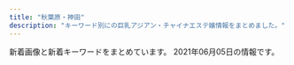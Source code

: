 ```yaml
---
title: "秋葉原・神田"
description: "キーワード別にの巨乳アジアン・チャイナエステ嬢情報をまとめました。"
---
```


新着画像と新着キーワードをまとめています。
2021年06月05日の情報です。

<DmmAffiliateIns />
<KeywordTable
  shops={
    [
    {
        "station": "JR\u795e\u7530\u99c5\u6771\u53e3",
        "name": "\u767e\u5408",
        "url": "http://yuri.es-relax.info/",
        "img_links": [
            "http://yuri.es-relax.info/gals/mimi1.jpg",
            "http://yuri.es-relax.info/images/sayuri1.jpg",
            "http://yuri.es-relax.info/images/yuyu1.jpg",
            "http://yuri.es-relax.info/gals/yuki1.jpg",
            "http://yuri.es-relax.info/images/nao1.jpg",
            "http://yuri.es-relax.info/images/nana1.jpg",
            "http://yuri.es-relax.info/images/hana1.jpg",
            "http://yuri.es-relax.info/images/bg_header.jpg",
            "http://yuri.es-relax.info/images/info3.png",
            "http://yuri.es-relax.info/images/info5.jpg",
            "http://yuri.es-relax.info/gals/riri1.jpg"
        ],
        "keywords": {
            "86": 14,
            "88": 2,
            "D": 12
        }
    },
    {
        "url": "http://xn--vckg5a9gugx77p8s4b.biz/",
        "name": "\u82b1\u6c34\u6728",
        "station": "JR\u79cb\u8449\u539f\u99c5\u662d\u548c\u901a\u308a\u53e3",
        "keywords": {
            "D": 2,
            "F": 2,
            "G": 1,
            "E": 5,
            "87": 1,
            "86": 7,
            "88": 2
        },
        "img_links": [
            "http://xn--vckg5a9gugx77p8s4b.biz/images/cg10.jpg",
            "http://xn--vckg5a9gugx77p8s4b.biz/images/top.jpg",
            "http://xn--vckg5a9gugx77p8s4b.biz/images/ret.jpg",
            "http://xn--vckg5a9gugx77p8s4b.biz/images/fla.jpg",
            "http://xn--vckg5a9gugx77p8s4b.biz/images/cg09.jpg",
            "http://xn--vckg5a9gugx77p8s4b.biz/images/line.png",
            "http://xn--vckg5a9gugx77p8s4b.biz/images/ltb.jpg",
            "http://xn--vckg5a9gugx77p8s4b.biz/images/cg021.jpg",
            "http://xn--vckg5a9gugx77p8s4b.biz/images/cg01.jpg",
            "http://xn--vckg5a9gugx77p8s4b.biz/images/cg041.jpg",
            "http://xn--vckg5a9gugx77p8s4b.biz/images/m20.jpg",
            "http://xn--vckg5a9gugx77p8s4b.biz/images/no.png",
            "http://xn--vckg5a9gugx77p8s4b.biz/images/cg101.jpg",
            "http://xn--vckg5a9gugx77p8s4b.biz/images/cg02.jpg",
            "http://xn--vckg5a9gugx77p8s4b.biz/images/cg05.jpg",
            "http://xn--vckg5a9gugx77p8s4b.biz/images/cg061.jpg",
            "http://xn--vckg5a9gugx77p8s4b.biz/images/m10.jpg",
            "http://xn--vckg5a9gugx77p8s4b.biz/images/cg091.jpg",
            "http://xn--vckg5a9gugx77p8s4b.biz/images/rot.jpg",
            "http://xn--vckg5a9gugx77p8s4b.biz/images/lab.jpg",
            "http://xn--vckg5a9gugx77p8s4b.biz/images/t1.jpg",
            "http://xn--vckg5a9gugx77p8s4b.biz/images/cg04.jpg",
            "http://xn--vckg5a9gugx77p8s4b.biz/images/m40.jpg",
            "http://xn--vckg5a9gugx77p8s4b.biz/images/act.jpg",
            "http://xn--vckg5a9gugx77p8s4b.biz/images/m50.jpg",
            "http://xn--vckg5a9gugx77p8s4b.biz/images/t2.jpg",
            "http://xn--vckg5a9gugx77p8s4b.biz/images/m60.jpg",
            "http://xn--vckg5a9gugx77p8s4b.biz/images/cg081.jpg",
            "http://xn--vckg5a9gugx77p8s4b.biz/images/cg07.jpg",
            "http://xn--vckg5a9gugx77p8s4b.biz/images/cg051.jpg",
            "http://xn--vckg5a9gugx77p8s4b.biz/images/t3.jpg",
            "http://xn--vckg5a9gugx77p8s4b.biz/images/cg06.jpg",
            "http://xn--vckg5a9gugx77p8s4b.biz/images/cg03.jpg",
            "http://xn--vckg5a9gugx77p8s4b.biz/images/ret1.jpg",
            "http://xn--vckg5a9gugx77p8s4b.biz/images/t5.jpg",
            "http://xn--vckg5a9gugx77p8s4b.biz/images/cg08.jpg",
            "http://xn--vckg5a9gugx77p8s4b.biz/images/t4.jpg",
            "http://xn--vckg5a9gugx77p8s4b.biz/images/m30.jpg"
        ]
    },
    {
        "name": "AKB",
        "station": "JR\u6d45\u8349\u6a4b\u99c5\u6771\u53e3",
        "url": "http://x-akb.info/",
        "keywords": {
            "85": 1,
            "86": 4,
            "87": 5,
            "C": 19,
            "F": 1,
            "84": 1,
            "D": 10
        },
        "img_links": [
            "http://x-akb.info/img/st46.jpg",
            "http://x-akb.info/img/bottom.png",
            "http://x-akb.info/img/st36.jpg",
            "http://x-akb.info/img/t1.jpg",
            "http://x-akb.info/img/p-34.jpg",
            "http://x-akb.info/img/st40.jpg",
            "http://x-akb.info/img/p-49.jpg",
            "http://x-akb.info/img/st0043.jpg",
            "http://x-akb.info/img/p-43.jpg",
            "http://x-akb.info/img/st34.jpg",
            "http://x-akb.info/img/t3.jpg",
            "http://x-akb.info/img/p-36.jpg",
            "http://x-akb.info/img/st35.jpg",
            "http://x-akb.info/img/p-40.jpg",
            "http://x-akb.info/img/t2.jpg",
            "http://x-akb.info/img/p-44.jpg",
            "http://x-akb.info/img/st44.jpg",
            "http://x-akb.info/img/mo.png",
            "http://x-akb.info/img/p-50.jpg",
            "http://x-akb.info/img/p-42.jpg",
            "http://x-akb.info/img/st45.jpg",
            "http://x-akb.info/img/p-46.jpg",
            "http://x-akb.info/img/nos.jpg",
            "http://x-akb.info/img/st42.jpg",
            "http://x-akb.info/img/st50.jpg",
            "http://x-akb.info/img/st035.jpg",
            "http://asakusabashi.analytics.qlook.net/counter.png",
            "http://x-akb.info/img/p-35.jpg",
            "http://x-akb.info/img/st043.jpg",
            "http://x-akb.info/img/p-45.jpg",
            "http://x-akb.info/img/st0035.jpg",
            "http://x-akb.info/img/st49.jpg"
        ]
    },
    {
        "station": "JR\u79cb\u8449\u539f\u99c5\u662d\u548c\u901a\u308a\u53e3",
        "img_links": [
            "http://belire.este.work/2/uploadimg/1610605781.jpg",
            "http://belire.este.work/nav-002.png",
            "http://belire.este.work/nav-005.png",
            "http://belire.este.work/2/uploadimg/1610605644.jpg",
            "http://belire.este.work/nav-003.png",
            "http://belire.este.work/no.png",
            "http://belire.este.work/2/uploadimg/1610605976.jpg",
            "http://belire.este.work/2/uploadimg/1617950122.jpg",
            "http://belire.este.work/2/uploadimg/1610605894.jpg",
            "http://belire.este.work/2/uploadimg/1610605371.jpg",
            "http://belire.este.work/2/uploadimg/1610605467.jpg",
            "http://belire.este.work/2/uploadimg/1610605615.jpg",
            "http://belire.este.work/2/uploadimg/1615207989.jpeg",
            "http://belire.este.work/2/uploadimg/1610605548.jpg",
            "http://belire.este.work/2/uploadimg/1610605327.jpg",
            "http://belire.este.work/2/uploadimg/1610605503.jpg",
            "http://belire.este.work/2/uploadimg/1615208613.jpg",
            "http://belire.este.work/nav-001.png",
            "http://belire.este.work/nav-006.png",
            "http://belire.este.work/tel.png",
            "http://belire.este.work/2/uploadimg/1610605742.jpg",
            "http://belire.este.work/nav-004.png",
            "http://belire.este.work/2/uploadimg/1610605582.jpg",
            "http://belire.este.work/s.jpg",
            "http://belire.este.work/2/uploadimg/1610605808.jpg"
        ],
        "keywords": {
            "98": 1,
            "G": 1,
            "83": 1,
            "D": 13,
            "86": 14,
            "\u30bb\u30af\u30b7\u30fc": 1,
            "C": 1
        },
        "name": "BELIRE \uff5e\u30d9\u30ea\u30fc\u30eb\uff5e",
        "url": "http://belire.este.work/"
    },
    {
        "name": "RAVE \u30ec\u30a4\u30f4",
        "keywords": {
            "D": 7,
            "E": 1,
            "86": 1,
            "F": 3,
            "90": 1,
            "88": 1,
            "89": 1,
            "87": 8,
            "G": 1
        },
        "station": "JR\u79cb\u8449\u539f\u99c5\u662d\u548c\u901a\u308a\u53e3",
        "url": "http://www.rave.masg.info/",
        "img_links": [
            "http://www.rave.masg.info/images/main_bottom.png",
            "http://www.rave.masg.info/images/service.png",
            "http://www.rave.masg.info/images/tel.png",
            "http://www.rave.masg.info/images/xian.png",
            "http://www.rave.masg.info/images/s3.jpg",
            "http://www.rave.masg.info/files/009.jpg",
            "http://www.rave.masg.info/images/new3.png",
            "http://www.rave.masg.info/files/006.jpg",
            "http://www.rave.masg.info/images/pick.png",
            "http://www.rave.masg.info/files/014-03.jpg",
            "http://www.rave.masg.info/files/008-02.jpg",
            "http://www.rave.masg.info/files/006-03.jpg",
            "http://www.rave.masg.info/files/009-02.jpg",
            "http://www.rave.masg.info/files/018-03.jpg",
            "http://www.rave.masg.info/files/005-03.jpg",
            "http://www.rave.masg.info/files/005-02.jpg",
            "http://www.rave.masg.info/files/002-02.jpg",
            "http://www.rave.masg.info/images/shop/shop01.jpg",
            "http://www.rave.masg.info/files/019-03.jpg",
            "http://www.rave.masg.info/files/016.jpg",
            "http://www.rave.masg.info/files/008.jpg",
            "http://www.rave.masg.info/files/017-02.jpg",
            "http://www.rave.masg.info/files/014-02.jpg",
            "http://www.rave.masg.info/files/009-03.jpg",
            "http://www.rave.masg.info/files/002-03.jpg",
            "http://www.rave.masg.info/files/015-03.jpg",
            "http://www.rave.masg.info/images/shop/shop04.jpg",
            "http://www.rave.masg.info/images/s5.jpg",
            "http://www.rave.masg.info/files/005.jpg",
            "http://www.rave.masg.info/images/main_top.png",
            "http://www.rave.masg.info/images/s1.jpg",
            "http://www.rave.masg.info/files/015-02.jpg",
            "http://www.rave.masg.info/files/017.jpg",
            "http://www.rave.masg.info/files/018.jpg",
            "http://www.rave.masg.info/files/018-02.jpg",
            "http://www.rave.masg.info/files/017-03.jpg",
            "http://www.rave.masg.info/files/008-03.jpg",
            "http://www.rave.masg.info/files/003-02.jpg",
            "http://www.rave.masg.info/images/zi_massage.png",
            "http://www.rave.masg.info/files/019.jpg",
            "http://www.rave.masg.info/images/s4.jpg",
            "http://www.rave.masg.info/files/002.jpg",
            "http://www.rave.masg.info/images/maga.jpg",
            "http://www.rave.masg.info/files/015.jpg",
            "http://www.rave.masg.info/images/shop/shop03.jpg",
            "http://www.rave.masg.info/files/019-02.jpg",
            "http://www.rave.masg.info/files/006-02.jpg",
            "http://www.rave.masg.info/files/003-03.jpg",
            "http://www.rave.masg.info/images/zi_staff.png",
            "http://www.rave.masg.info/images/infotiao1.jpg",
            "http://www.rave.masg.info/files/014.jpg",
            "http://www.rave.masg.info/files/003.jpg",
            "http://www.rave.masg.info/files/016-02.jpg",
            "http://www.rave.masg.info/images/new1.png",
            "http://www.rave.masg.info/files/016-03.jpg",
            "http://www.rave.masg.info/images/shop/shop02.jpg",
            "http://www.rave.masg.info/images/s2.jpg"
        ]
    },
    {
        "name": "\u5143\u6c17\u30e2\u30ea\u30e2\u30ea",
        "img_links": [
            "http://genki-morix2.asia/img/st52.jpg",
            "http://genki-morix2.asia/img/st60.jpg",
            "http://genki-morix2.asia/img/sta55.jpg",
            "http://genki-morix2.asia/img/sta60.jpg",
            "http://genki-morix2.asia/img/st16.jpg",
            "http://genki-morix2.asia/img/sta59.jpg",
            "http://genki-morix2.asia/img/botton.png",
            "http://genki-morix2.asia/img/no-photo-newface.jpg",
            "http://genki-morix2.asia/img/st30.jpg",
            "http://genki-morix2.asia/img/Q.png",
            "http://genki-morix2.asia/img/i.png",
            "http://genki-morix2.asia/img/a.png",
            "http://genki-morix2.asia/img/st59.jpg",
            "http://genki-morix2.asia/img/st47.jpg",
            "http://genki-morix2.asia/img/sta47.jpg",
            "http://genki-morix2.asia/img/st55.jpg"
        ],
        "station": "JR\u795e\u7530\u99c5\u6771\u53e3",
        "url": "http://genki-morix2.asia/",
        "keywords": {
            "85": 3,
            "88": 3,
            "C": 9,
            "87": 7,
            "84": 2
        }
    },
    {
        "station": "JR\u795e\u7530\u99c5\u6771\u53e3",
        "keywords": {
            "E": 2,
            "D": 3
        },
        "img_links": [
            "http://k-cocoro.co/images/girl_03.png",
            "http://k-cocoro.co/images/right_top.png",
            "http://k-cocoro.co/images/mail.png",
            "http://k-cocoro.co/images/yu.jpg",
            "http://k-cocoro.co/images/grande.jpg",
            "http://k-cocoro.co/images/002.jpg",
            "http://k-cocoro.co/images/noimage.jpg",
            "http://k-cocoro.co/images/tite-staff.png",
            "http://k-cocoro.co/images/news_top.jpg",
            "http://k-cocoro.co/images/shishu_03.jpg",
            "http://k-cocoro.co/images/remo.jpg",
            "http://k-cocoro.co/images/right_bottom.png",
            "http://k-cocoro.co/images/001.jpg",
            "http://k-cocoro.co/images/s2.jpg",
            "http://k-cocoro.co/images/shishu_01.jpg",
            "http://k-cocoro.co/images/girl_top.png",
            "http://k-cocoro.co/images/nei_03.png",
            "http://k-cocoro.co/images/rika.jpg",
            "http://k-cocoro.co/images/003.jpg",
            "http://k-cocoro.co/images/girlx_top.png",
            "http://k-cocoro.co/images/tite-magazine.png",
            "http://k-cocoro.co/images/mya.jpg",
            "http://k-cocoro.co/images/ss.jpg",
            "http://k-cocoro.co/images/nei_01.png",
            "http://k-cocoro.co/images/shishu_02.jpg",
            "http://k-cocoro.co/images/pagetop.png",
            "http://k-cocoro.co/images/yui.jpg",
            "http://k-cocoro.co/images/004.jpg",
            "http://k-cocoro.co/images/itigo2.jpg",
            "http://k-cocoro.co/images/girl_01.png",
            "http://k-cocoro.co/images/itigo1.jpg"
        ],
        "url": "http://k-cocoro.co/",
        "name": "COCORO"
    },
    {
        "keywords": {
            "F": 4,
            "E": 4,
            "C": 43,
            "D": 19
        },
        "img_links": [
            "http://nene-kanda.net/images/topimage/subimage.jpg",
            "http://nene-kanda.net/images/1.jpg",
            "http://nene-kanda.net/images/st/st_rumi.jpg",
            "http://nene-kanda.net/images/st/st_saki.jpg",
            "http://nene-kanda.net/images/st/st_hitomi.jpg",
            "http://nene-kanda.net/images/st/st_marumi.jpg",
            "http://nene-kanda.net/images/3.jpg",
            "http://nene-kanda.net/images/st/st_mie.jpg",
            "http://nene-kanda.net/images/st/st_miki.jpg",
            "http://nene-kanda.net/images/st/st_mao.jpg",
            "http://nene-kanda.net/images/st/st_ruru.jpg",
            "http://nene-kanda.net/images/topimage/topimage.jpg",
            "http://nene-kanda.net/images/st/st_mimi.jpg",
            "http://nene-kanda.net/images/2.jpg",
            "http://nene-kanda.net/images/share/pagetop.png",
            "http://nene-kanda.net/images/st/st_mirei.jpg",
            "http://nene-kanda.net/images/share/sptel.png",
            "http://nene-kanda.net/images/share/tel.png",
            "http://nene-kanda.net/images/4.jpg"
        ],
        "station": "JR\u795e\u7530\u99c5\u5317\u53e3",
        "url": "http://nene-kanda.net/index.html",
        "name": "NeNe\uff5e\u30cd\u30cd\uff5e"
    },
    {
        "keywords": {},
        "station": "JR\u79cb\u8449\u539f\u99c5\u662d\u548c\u901a\u308a\u53e3",
        "img_links": [
            "https://yumegokochi1.com/_src/55217509/1195bb54-42ae-4ce1-a948-abcf52be2a7c.jpg",
            "https://yumegokochi1.com/_src/49451725/img20200920211111185467.png",
            "https://yumegokochi1.com/_src/49451694/img20200920141422782540.png",
            "https://yumegokochi1.com/_src/55217505/2c753258-4b4a-4436-bb01-dddebc1a6933.jpg",
            "https://yumegokochi1.com/_src/49451710/gettyimages-1124713982.jpg",
            "https://yumegokochi1.com/_src/55217511/0c95e25e-714f-4694-8eef-4c2b56b7b26d.jpg",
            "https://yumegokochi1.com/_src/49451712/gettyimages-1124713982.jpg",
            "https://yumegokochi1.com/_src/49451698/img20200920211111185467.png",
            "https://yumegokochi1.com/_src/49451762/9dfc3519-db15-4421-9d5a-72bca41cf758.jpg",
            "https://yumegokochi1.com/_src/49451804/9dfc3519-db15-4421-9d5a-72bca41cf758.jpg",
            "https://yumegokochi1.com/_src/55217501/6990384c-3515-4833-8cda-d2f79c2cc75a.jpg",
            "https://yumegokochi1.com/_src/53271233/hinamatsuri.png",
            "https://yumegokochi1.com/_src/49451739/s__37322773.jpg",
            "https://yumegokochi1.com/_src/49451704/img20200921221149975618.png",
            "https://yumegokochi1.com/_src/55217507/214f3b06-7a93-4435-b67c-653f20247784.jpg",
            "https://yumegokochi1.com/_src/49451708/img20200921221149975618.png",
            "https://yumegokochi1.com/_src/49451706/img20200921221149975618.png",
            "https://yumegokochi1.com/_src/55217503/426fd58b-9de8-45c4-a8e1-43f1d9723af9.jpg",
            "https://yumegokochi1.com/_src/49800727/1.jpg",
            "https://yumegokochi1.com/_src/49451714/img20200920211111185467.png",
            "https://yumegokochi1.com/_src/49451690/tel.png",
            "https://yumegokochi1.com/_src/49801147/1.jpg",
            "https://yumegokochi1.com/_src/49451751/s__37707790.jpg"
        ],
        "url": "https://yumegokochi1.com/",
        "name": "\u30d1\u30f3\u30c0\u30de\u30c3\u30b5\u30fc\u30b8"
    },
    {
        "name": "\u7652\u51e6\uff5e\u3086\u3069\u3053\u308d",
        "keywords": {
            "G": 27,
            "F": 27,
            "C": 57,
            "D": 309,
            "E": 57
        },
        "img_links": [
            "http://yudokoro.xyz/images/st/st_ao.jpg",
            "http://yudokoro.xyz/images/st/st_maya.jpg",
            "http://yudokoro.xyz/images/header_main_visual1.jpg",
            "http://yudokoro.xyz/images/st/st_hana.jpg",
            "http://yudokoro.xyz/images/news_image.jpg",
            "http://yudokoro.xyz/images/concept.jpg",
            "http://yudokoro.xyz/images/header_main_visual3.jpg",
            "http://yudokoro.xyz/images/st/st_koko.jpg",
            "http://yudokoro.xyz/images/st/st_yuyu.jpg",
            "http://yudokoro.xyz/images/st/st_rena.jpg",
            "http://yudokoro.xyz/images/st/st_miro.jpg",
            "http://yudokoro.xyz/images/st/st_mimi.jpg",
            "http://yudokoro.xyz/images/st/st_yumi.jpg",
            "http://yudokoro.xyz/images/st/st_narumi.jpg",
            "http://yudokoro.xyz/images/st/st_hime.jpg",
            "http://yudokoro.xyz/images/header_img.png",
            "http://yudokoro.xyz/images/st/st_yui.jpg",
            "http://yudokoro.xyz/images/st/st_yaya.jpg",
            "http://yudokoro.xyz/images/campaign.jpg",
            "http://yudokoro.xyz/images/header_main_visual2.jpg",
            "http://yudokoro.xyz/images/st/st_miho.jpg",
            "http://yudokoro.xyz/images/st/st_ai.jpg",
            "http://yudokoro.xyz/images/st/st_rara.jpg",
            "http://yudokoro.xyz/images/st/st_momoka.jpg"
        ],
        "station": "JR\u795e\u7530\u99c5\u5317\u53e3",
        "url": "http://yudokoro.xyz/"
    },
    {
        "url": "https://aroma-god.tokyo/",
        "keywords": {
            "F": 8,
            "C": 8,
            "82": 4,
            "\u7206\u4e73": 1,
            "90": 4,
            "83": 8,
            "86": 4,
            "D": 8,
            "\u4e73": 1,
            "88": 4
        },
        "station": "JR\u795e\u7530\u99c5\u5317\u53e3",
        "img_links": [
            "https://aroma-god.tokyo/img/st/st_yuki.jpg",
            "https://aroma-god.tokyo/img/system/sys_step1.jpg",
            "https://aroma-god.tokyo/img/top/nav_05.jpg",
            "https://aroma-god.tokyo/img/top/pic-12.jpg",
            "https://aroma-god.tokyo/img/top/nav_03.jpg",
            "https://aroma-god.tokyo/img/top/nav_09.jpg",
            "https://aroma-god.tokyo/img/system/sys_step2.jpg",
            "https://aroma-god.tokyo/img/system/campaign_new.jpg",
            "https://aroma-god.tokyo/img/system/sys_step4.jpg",
            "https://aroma-god.tokyo/img/top/nav_06.jpg",
            "https://aroma-god.tokyo/img/st/st_kaori.jpg",
            "https://aroma-god.tokyo/img/st/st_yui.jpg",
            "https://aroma-god.tokyo/img/top/pic-1.png",
            "https://aroma-god.tokyo/img/system/campaign_birthday.jpg",
            "https://aroma-god.tokyo/img/top/mobile.jpg",
            "https://aroma-god.tokyo/img/system/sys_step3.jpg",
            "https://aroma-god.tokyo/img/top/pic-11.jpg",
            "https://aroma-god.tokyo/img/system/campaign_open.jpg",
            "https://aroma-god.tokyo/img/st/st_rika.jpg",
            "https://aroma-god.tokyo/img/st/st_ai.jpg",
            "https://aroma-god.tokyo/img/st/st_rino.jpg",
            "https://aroma-god.tokyo/img/top/nav_07.jpg",
            "https://aroma-god.tokyo/img/top/nav_04.jpg",
            "https://aroma-god.tokyo/img/top/nav_10.jpg"
        ],
        "name": "Aroma God -\u30a2\u30ed\u30de\u30b4\u30c3\u30c9-"
    },
    {
        "keywords": {
            "E": 10,
            "F": 2,
            "86": 10,
            "87": 4,
            "88": 8,
            "C": 30,
            "85": 2,
            "D": 12
        },
        "url": "http://chou-massage.work/",
        "img_links": [
            "http://chou-massage.work/sp/img/fla-1.jpg",
            "http://chou-massage.work/img/fla-2.jpg",
            "http://chou-massage.work/sp/img/st2.jpg",
            "http://chou-massage.work/img/sta14.jpg",
            "http://chou-massage.work/img/koko_468x60.png",
            "http://chou-massage.work/sp/img/acc.jpg",
            "http://chou-massage.work/img/st14.jpg",
            "http://chou-massage.work/img/fla-1.jpg",
            "http://chou-massage.work/sp/img/sta2.jpg",
            "http://chou-massage.work/img/sta12.jpg",
            "http://chou-massage.work/img/sta15.jpg",
            "http://chou-massage.work/sp/img/sta3.jpg",
            "http://chou-massage.work/sp/img/sta4.jpg",
            "http://chou-massage.work/img/st17.jpg",
            "http://chou-massage.work/img/st4.jpg",
            "http://chou-massage.work/sp/img/st1.jpg",
            "http://chou-massage.work/img/st3.jpg",
            "http://chou-massage.work/img/botton.jpg",
            "http://chou-massage.work/sp/img/st14.jpg",
            "http://chou-massage.work/sp/img/sta12.jpg",
            "http://chou-massage.work/sp/img/mo.png",
            "http://chou-massage.work/img/st15.jpg",
            "http://chou-massage.work/img/st12.jpg",
            "http://chou-massage.work/sp/img/st3.jpg",
            "http://chou-massage.work/img/st2.jpg",
            "http://chou-massage.work/sp/img/koko_468x60.png",
            "http://chou-massage.work/sp/img/st15.jpg",
            "http://chou-massage.work/img/acc.jpg",
            "http://chou-massage.work/sp/img/nos.jpg",
            "http://chou-massage.work/sp/img/st17.jpg",
            "http://chou-massage.work/img/sta2.jpg",
            "http://chou-massage.work/sp/img/fla-3.jpg",
            "http://chou-massage.work/sp/img/sta14.jpg",
            "http://chou-massage.work/sp/img/sta17.jpg",
            "http://chou-massage.work/img/sta3.jpg",
            "http://chou-massage.work/img/st1.jpg",
            "http://chou-massage.work/img/sta17.jpg",
            "http://chou-massage.work/img/nos.jpg",
            "http://chou-massage.work/sp/img/st12.jpg",
            "http://chou-massage.work/img/sta4.jpg",
            "http://chou-massage.work/sp/img/sta15.jpg",
            "http://chou-massage.work/sp/img/fla-2.jpg",
            "http://chou-massage.work/img/fla-3.jpg",
            "http://chou-massage.work/img/mo.png",
            "http://chou-massage.work/sp/img/botton.jpg",
            "http://chou-massage.work/img/sta1.jpg",
            "http://chou-massage.work/sp/img/st4.jpg",
            "http://chou-massage.work/sp/img/sta1.jpg"
        ],
        "station": "JR\u795e\u7530\u99c5\u897f\u53e3",
        "name": "\u8776"
    },
    {
        "station": "JR\u79cb\u8449\u539f\u99c5\u662d\u548c\u901a\u308a\u53e3",
        "name": "\u96a0\u308c\u5bb6",
        "url": "http://jasmine-massage.info/",
        "img_links": [
            "http://jasmine-massage.info/img/st214.jpg",
            "http://jasmine-massage.info/i/img/r1.jpg",
            "http://jasmine-massage.info/i/img/r3.jpg",
            "http://jasmine-massage.info/img/st211.jpg",
            "http://jasmine-massage.info/i/img/r4.jpg",
            "http://jasmine-massage.info/img/botton.jpg",
            "http://jasmine-massage.info/i/img/r2.jpg",
            "http://jasmine-massage.info/i/img/sta211.jpg",
            "http://jasmine-massage.info/img/st213.jpg",
            "http://jasmine-massage.info/i/img/st211.jpg",
            "http://jasmine-massage.info/img/sta213.jpg",
            "http://jasmine-massage.info/i/img/sta213.jpg",
            "http://jasmine-massage.info/img/s213.jpg",
            "http://jasmine-massage.info/img/sj.jpg",
            "http://jasmine-massage.info/img/s211.jpg",
            "http://jasmine-massage.info/img/nos.jpg",
            "http://jasmine-massage.info/i/img/sta214.jpg",
            "http://jasmine-massage.info/img/head.jpg",
            "http://jasmine-massage.info/img/sta216.jpg",
            "http://jasmine-massage.info/img/s214.jpg",
            "http://jasmine-massage.info/img/sta214.jpg",
            "http://jasmine-massage.info/i/img/sta216.jpg",
            "http://jasmine-massage.info/img/sta211.jpg",
            "http://jasmine-massage.info/img/mo.png",
            "http://jasmine-massage.info/img/st216.jpg",
            "http://jasmine-massage.info/img/s216.jpg"
        ],
        "keywords": {
            "D": 4,
            "87": 1,
            "C": 15,
            "85": 4,
            "86": 3
        }
    },
    {
        "keywords": {
            "84": 1
        },
        "name": "Oualia\u30fb\u30af\u30aa\u30ea\u30a2",
        "img_links": [
            "http://www.asakusabashi-est.xyz/images/shop/zi4.png",
            "http://www.asakusabashi-est.xyz/images/nav/lanmu-t-job.jpg",
            "http://www.asakusabashi-est.xyz/images/index-aridel_07.jpg",
            "http://www.asakusabashi-est.xyz/images/index-aridel_18.jpg",
            "http://www.asakusabashi-est.xyz/images/index-aridel_02.jpg",
            "http://www.asakusabashi-est.xyz/images/staff/2/moro/moro.jpg",
            "http://www.asakusabashi-est.xyz/images/idnex-down/index-down-if_12.jpg",
            "http://www.asakusabashi-est.xyz/images/staff/4/3.jpg",
            "http://www.asakusabashi-est.xyz/images/staff/akira.jpg",
            "http://www.asakusabashi-est.xyz/images/idnex-down/index-down-if_07.jpg",
            "http://www.asakusabashi-est.xyz/images/top/t3.png",
            "http://www.asakusabashi-est.xyz/images/nav/lanmu-t-st.jpg",
            "http://www.asakusabashi-est.xyz/images/shop/zi.png",
            "http://www.asakusabashi-est.xyz/images/sys/lanmu-zi-s7.png",
            "http://www.asakusabashi-est.xyz/images/top/t2.jpg",
            "http://www.asakusabashi-est.xyz/images/idnex-down/index-down-if_05.jpg",
            "http://www.asakusabashi-est.xyz/images/staff/4/2.jpg",
            "http://www.asakusabashi-est.xyz/images/staff/6.jpg",
            "http://www.asakusabashi-est.xyz/images/shop/zi3.png",
            "http://www.asakusabashi-est.xyz/images/index-aridel_20.jpg",
            "http://www.asakusabashi-est.xyz/images/index-aridel_10.jpg",
            "http://www.asakusabashi-est.xyz/images/staff/4/4.jpg",
            "http://www.asakusabashi-est.xyz/images/idnex-down/index-down-if_03.jpg",
            "http://www.asakusabashi-est.xyz/images/shop/zi2.png",
            "http://www.asakusabashi-est.xyz/images/top/t3.jpg",
            "http://www.asakusabashi-est.xyz/images/nav/lanmu-t-sys.jpg",
            "http://www.asakusabashi-est.xyz/images/index-aridel_24.jpg"
        ],
        "url": "http://www.asakusabashi-est.xyz/",
        "station": "JR\u6d45\u8349\u6a4b\u99c5\u6771\u53e3"
    },
    {
        "name": "\u5922",
        "keywords": {
            "84": 3,
            "87": 6,
            "E": 7,
            "D": 7,
            "C": 20,
            "88": 3,
            "86": 3,
            "85": 2
        },
        "url": "http://yume-massage.info/",
        "img_links": [
            "http://yume-massage.info/img/mo.png",
            "http://yume-massage.info/img/s1.jpg",
            "http://yume-massage.info/img/s4.jpg",
            "http://yume-massage.info/sp/img/s9.jpg",
            "http://yume-massage.info/sp/img/info.jpg",
            "http://yume-massage.info/img/s10.jpg",
            "http://yume-massage.info/sp/img/s6.jpg",
            "http://yume-massage.info/sp/img/s7.jpg",
            "http://yume-massage.info/img/sta4.jpg",
            "http://yume-massage.info/sp/img/tel.jpg",
            "http://yume-massage.info/img/sta7.jpg",
            "http://yume-massage.info/img/kan.jpg",
            "http://yume-massage.info/sp/img/p-9.jpg",
            "http://yume-massage.info/img/s7.jpg",
            "http://yume-massage.info/img/sta8.jpg",
            "http://yume-massage.info/img/xmas.png",
            "http://yume-massage.info/img/st9.jpg",
            "http://yume-massage.info/img/botton.jpg",
            "http://yume-massage.info/img/st2.jpg",
            "http://yume-massage.info/img/nos.jpg",
            "http://yume-massage.info/sp/img/kan.jpg",
            "http://yume-massage.info/img/s8.jpg",
            "http://yume-massage.info/sp/img/botton.jpg",
            "http://yume-massage.info/sp/img/s1.jpg",
            "http://yume-massage.info/img/st1.jpg",
            "http://yume-massage.info/img/st7.jpg",
            "http://yume-massage.info/img/st06.jpg",
            "http://yume-massage.info/img/s9.jpg",
            "http://yume-massage.info/img/sta1.jpg",
            "http://yume-massage.info/img/st4.jpg",
            "http://yume-massage.info/sp/img/t-o.jpg",
            "http://yume-massage.info/sp/img/t-r.jpg",
            "http://yume-massage.info/sp/img/p-10.jpg",
            "http://yume-massage.info/img/st3.jpg",
            "http://yume-massage.info/img/sta9.jpg",
            "http://yume-massage.info/img/r9.jpg",
            "http://yume-massage.info/sp/img/pic.jpg",
            "http://yume-massage.info/sp/img/time.jpg",
            "http://yume-massage.info/sp/img/pc.jpg",
            "http://yume-massage.info/sp/img/cam.jpg",
            "http://yume-massage.info/img/st5.jpg",
            "http://yume-massage.info/img/st8.jpg",
            "http://yume-massage.info/img/st6.jpg",
            "http://yume-massage.info/sp/img/add.jpg",
            "http://yume-massage.info/sp/img/add2.jpg",
            "http://yume-massage.info/sp/img/p-6.jpg",
            "http://yume-massage.info/img/st10.jpg",
            "http://yume-massage.info/sp/img/s10.jpg",
            "http://yume-massage.info/sp/img/s4.jpg",
            "http://yume-massage.info/sp/img/t-t.jpg",
            "http://yume-massage.info/sp/img/s8.jpg",
            "http://yume-massage.info/sp/img/t-a.jpg",
            "http://yume-massage.info/img/s6.jpg",
            "http://yume-massage.info/img/head.jpg",
            "http://yume-massage.info/img/head2.jpg",
            "http://yume-massage.info/sp/img/t-s.jpg",
            "http://yume-massage.info/sp/img/tit.jpg",
            "http://yume-massage.info/sp/img/sys.jpg",
            "http://yume-massage.info/img/sta6.jpg",
            "http://yume-massage.info/img/sta10.jpg"
        ],
        "station": "\u6d45\u8349\u6a4b\u99c5"
    },
    {
        "url": "http://kenkoubo.link",
        "name": "\u5065\u5eb7\u574a",
        "keywords": {
            "D": 6,
            "88": 4,
            "89": 4,
            "85": 2,
            "90": 2,
            "86": 2,
            "C": 8
        },
        "img_links": [
            "http://kenkoubo.link/wp-content/themes/template-salon2/images/camp-bnr4.png",
            "http://kenkoubo.link/wp-content/uploads/2020/11/yuko_image_syusei-1-250x375.jpg",
            "http://kenkoubo.link/wp-content/themes/template-salon2/images/info.png",
            "http://kenkoubo.link/wp-content/themes/template-salon2/images/news-ttl.png",
            "http://kenkoubo.link/wp-content/themes/template-salon2/images/camp-bnr3.png",
            "http://kenkoubo.link/wp-content/uploads/2017/03/03-1.jpg",
            "http://kenkoubo.link/wp-content/themes/template-salon2/images/pickup-frame.png",
            "http://kenkoubo.link/wp-content/uploads/2017/03/03-1-250x375.jpg",
            "http://kenkoubo.link/wp-content/themes/template-salon2/images/camp-bnr2.png",
            "http://kenkoubo.link/wp-content/uploads/2019/05/ai_image_1_syusei-900x1600.jpeg",
            "http://kenkoubo.link/wp-content/uploads/2017/03/08-250x375.jpg",
            "http://kenkoubo.link/wp-content/uploads/2017/03/08-2.jpg",
            "https://www.mens-anavi.com/img/mens-esthe1.png",
            "http://kenkoubo.link/wp-content/themes/template-salon2/images/camp-bnr.png",
            "http://kenkoubo.link/wp-content/uploads/2021/03/ayaka_4.jpeg",
            "http://kenkoubo.link/wp-content/uploads/2020/11/yuko_image_syusei-1.jpg",
            "http://kenkoubo.link/wp-content/uploads/2021/03/ayaka_01-250x375.jpeg",
            "http://kenkoubo.link/wp-content/uploads/2017/03/05-1-250x375.jpg",
            "http://kenkoubo.link/wp-content/uploads/2017/03/05-1.jpg",
            "http://kenkoubo.link/wp-content/themes/template-salon2/images/03.jpg",
            "http://kenkoubo.link/wp-content/uploads/2017/03/05a.jpg",
            "http://kenkoubo.link/wp-content/themes/template-salon2/images/slider1.jpg",
            "http://kenkoubo.link/wp-content/uploads/2017/03/07-1.jpg",
            "http://kenkoubo.link/wp-content/themes/template-salon2/images/08.jpg",
            "http://kenkoubo.link/wp-content/uploads/2017/03/05.jpg",
            "http://kenkoubo.link/wp-content/uploads/2017/03/09.jpg",
            "http://kenkoubo.link/wp-content/uploads/2017/03/08a.jpg",
            "http://kenkoubo.link/wp-content/uploads/2019/05/rin_image_1_syusei-250x375.jpeg",
            "http://kenkoubo.link/wp-content/themes/template-salon2/images/telm.png",
            "http://es-tsudanuma.com/wp-content/uploads/2016/10/massage-de_88_31.jpg",
            "http://kenkoubo.link/wp-content/themes/template-salon2/images/05.jpg",
            "http://kenkoubo.link/wp-content/uploads/2021/03/ayaka_4-300x400.jpeg",
            "http://kenkoubo.link/wp-content/uploads/2017/03/08.jpg",
            "http://kenkoubo.link/wp-content/uploads/2021/03/ayaka_01-900x1201.jpeg",
            "http://kenkoubo.link/wp-content/themes/template-salon2/images/info2.png",
            "http://kenkoubo.link/wp-content/uploads/2019/05/ai_image_1_syusei-250x375.jpeg",
            "http://kenkoubo.link/wp-content/uploads/2019/05/rin_image_1_syusei-900x1600.jpeg",
            "http://kenkoubo.link/wp-content/themes/template-salon2/images/pickup-ttl.png"
        ],
        "station": "JR\u795e\u7530\u99c5\u5317\u53e3"
    },
    {
        "name": "\u8336\u8336",
        "img_links": [
            "http://esute-kanda.tokyo/images/st/st_mao.jpg",
            "http://esute-kanda.tokyo/images/st/st_ryo.jpg",
            "http://esute-kanda.tokyo/images/st/st_yuuka.jpg",
            "http://esute-kanda.tokyo/images/st/st_ayaka.jpg",
            "http://esute-kanda.tokyo/images/st/st_yuyu.jpg",
            "http://esute-kanda.tokyo/images/st/st_neko.jpg",
            "http://esute-kanda.tokyo/images/st/st_nanami.jpg",
            "http://esute-kanda.tokyo/images/st/st_rui2.jpg",
            "http://esute-kanda.tokyo/images/st/st_riri.jpg",
            "http://esute-kanda.tokyo/images/st/st_.jpg",
            "http://esute-kanda.tokyo/images/st/st_nono.jpg",
            "http://esute-kanda.tokyo/images/st/st_jennie.jpg",
            "http://esute-kanda.tokyo/images/st/st_riko.jpg",
            "http://esute-kanda.tokyo/images/st/st_ran.jpg",
            "http://esute-kanda.tokyo/images/st/st_kanon.jpg",
            "http://esute-kanda.tokyo/images/access/ac_photo.jpg",
            "http://esute-kanda.tokyo/images/top2.png",
            "http://esute-kanda.tokyo/images/st/st_kokona.jpg",
            "http://esute-kanda.tokyo/images/st/st_suzu.jpg",
            "http://esute-kanda.tokyo/images/st/st_mitsu.jpg",
            "http://esute-kanda.tokyo/images/st/st_yuki.jpg",
            "http://esute-kanda.tokyo/images/st/st_mariko.jpg",
            "http://esute-kanda.tokyo/images/st/st_sara.jpg",
            "http://esute-kanda.tokyo/images/st/st_jennie2.jpg",
            "http://esute-kanda.tokyo/images/st/st_moka.jpg",
            "http://esute-kanda.tokyo/images/top.png"
        ],
        "url": "http://esute-kanda.tokyo/",
        "station": "\u795e\u7530\u99c5\u897f\u53e3",
        "keywords": {
            "C": 24,
            "F": 15,
            "\u5de8\u4e73": 2,
            "D": 12,
            "E": 4,
            "\u4e73": 6,
            "\u80f8": 1,
            "\u7206\u4e73": 4,
            "G": 5
        }
    },
    {
        "name": "\u30e9\u30d6\u30ac\u30fc\u30c7\u30f3",
        "url": "https://love-garden.jp/",
        "keywords": {
            "\u30bb\u30af\u30b7\u30fc": 8,
            "92": 10,
            "89": 10,
            "85": 10,
            "86": 20,
            "C": 20,
            "E": 20,
            "D": 30,
            "87": 20
        },
        "img_links": [
            "https://love-garden.jp/wp-content/uploads/2016/08/11.jpg",
            "https://love-garden.jp/wp-content/uploads/2020/10/shot-550x400.png",
            "https://love-garden.jp/images/staff/satomi22.png",
            "https://love-garden.jp/images/staff/mio22_edit.jpg",
            "https://love-garden.jp/wp-content/uploads/2020/10/shot-830x576.png",
            "https://love-garden.jp/wp-content/uploads/2020/10/ElGEs4UUcAATW6J.jpg",
            "https://love-garden.jp/wp-content/uploads/2015/05/lovegardendefault.jpg",
            "https://love-garden.jp/images/staff/tomo.jpg",
            "https://love-garden.jp/img/room/entrance02.png",
            "https://love-garden.jp/wp-content/uploads/2018/03/tomo24.jpg",
            "https://love-garden.jp/images/staff/sayaka23.jpg",
            "https://love-garden.jp/images/staff/sera23.png",
            "https://love-garden.jp/wp-content/uploads/2021/05/yumi22.jpg",
            "https://love-garden.jp/img/about/akasuri.png",
            "https://love-garden.jp/wp-content/uploads/2020/10/shot.png",
            "https://love-garden.jp/wp-content/uploads/2020/10/ElGEs4UUcAATW6J-830x1107.jpg",
            "https://love-garden.jp/wp-content/uploads/2017/03/06.png",
            "https://love-garden.jp/wp-content/uploads/2016/10/08.png",
            "https://love-garden.jp/wp-content/uploads/2020/11/2_pc.png",
            "https://love-garden.jp/images/staff/yumi22.jpg",
            "https://love-garden.jp/img/about/oil1.png",
            "https://love-garden.jp/wp-content/uploads/2021/05/mio22_edit.jpg",
            "https://love-garden.jp/wp-content/uploads/2020/10/entrance02.png",
            "https://love-garden.jp/wp-content/uploads/2020/11/5_pc.png",
            "https://love-garden.jp/wp-content/uploads/2016/12/07-550x400.png",
            "https://love-garden.jp/wp-content/uploads/2020/10/sayaka23.jpg",
            "https://love-garden.jp/wp-content/uploads/2016/12/07.png",
            "https://love-garden.jp/wp-content/uploads/2020/10/ElGEs4UUcAATW6J-550x400.jpg",
            "https://love-garden.jp/wp-content/uploads/2020/10/sera23.jpg",
            "https://love-garden.jp/wp-content/uploads/2020/10/satomi22.png",
            "https://love-garden.jp/wp-content/uploads/2020/10/entrance02-830x553.png",
            "https://love-garden.jp/images/staff/kiki.jpg",
            "https://love-garden.jp/img/about/oil2.png",
            "https://love-garden.jp/wp-content/uploads/2020/11/kiki.jpg",
            "https://love-garden.jp/img/about/awasentai.png",
            "https://love-garden.jp/wp-content/uploads/2013/06/P1020319_s.jpg",
            "https://love-garden.jp/img/room/entrance01.png"
        ],
        "station": "JR\u79cb\u8449\u539f\u99c5\u662d\u548c\u901a\u308a\u53e3"
    },
    {
        "img_links": [
            "http://gakuen.jpest.net/images/c8.jpg",
            "http://gakuenadmin.jpest.net/uploads/2021/01/2021013104085726.jpg",
            "http://gakuenadmin.jpest.net/uploads/2020/11/202011170741460-e1613281451949.jpg",
            "http://gakuenadmin.jpest.net/uploads/2020/11/2020111905172382.jpeg",
            "http://gakuen.jpest.net/images/c10.jpg",
            "http://gakuenadmin.jpest.net/uploads/2021/05/2021051012490765-e1620650958463.jpeg",
            "http://gakuen.jpest.net/images/tel.png",
            "http://gakuen.jpest.net/images/c2.jpg",
            "http://gakuen.jpest.net/images/c3.jpg",
            "http://gakuenadmin.jpest.net/uploads/2020/11/g4.jpg",
            "http://gakuenadmin.jpest.net/uploads/2021/04/2021042704442715-e1619498692111.jpeg",
            "http://gakuenadmin.jpest.net/uploads/2021/03/2021032214491843-e1616424582330.jpeg",
            "http://gakuenadmin.jpest.net/uploads/2020/11/2020111905143846-e1619439547290.jpeg",
            "http://gakuen.jpest.net/images/c4.jpg",
            "http://gakuen.jpest.net/images/c1.jpg",
            "http://gakuen.jpest.net/images/c7.jpg",
            "http://gakuenadmin.jpest.net/uploads/2021/04/2021042704423988.jpeg",
            "http://gakuen.jpest.net/images/c5.jpg",
            "http://gakuenadmin.jpest.net/uploads/2021/02/2021021405363587.jpeg",
            "http://gakuen.jpest.net/images/c6.jpg",
            "http://gakuenadmin.jpest.net/uploads/2021/05/2021051012493374-e1620650985115.jpeg",
            "http://gakuenadmin.jpest.net/uploads/2021/04/2021042704474970.jpeg",
            "http://gakuenadmin.jpest.net/uploads/2020/11/2020111707403491.jpg",
            "http://gakuen.jpest.net/images/c9.jpg",
            "http://gakuenadmin.jpest.net/uploads/2021/01/2021013104094765.jpg"
        ],
        "station": "JR\u79cb\u8449\u539f\u99c5\u662d\u548c\u901a\u308a\u53e3",
        "keywords": {
            "89": 2,
            "C": 1,
            "E": 1,
            "88": 1,
            "F": 1
        },
        "name": "\u5c11\u5973\u5b66\u5712",
        "url": "http://gakuen.jpest.net/"
    },
    {
        "keywords": {
            "84": 2,
            "87": 5,
            "D": 20,
            "90": 1,
            "85": 5,
            "\u4e73": 1,
            "C": 2,
            "F": 1,
            "E": 5,
            "86": 13,
            "88": 2
        },
        "url": "http://kaede.tyo.cm/",
        "img_links": [
            "http://kaede.tyo.cm/photos/sites/15/2017/03/298510852981895493.jpg",
            "http://kaede.tyo.cm/photos/sites/15/2017/12/2017121802123582.jpg",
            "http://kaede.tyo.cm/photos/sites/15/2017/05/10.jpg",
            "http://kaede.tyo.cm/photos/sites/15/2018/04/2018042103445537.jpg",
            "http://kaede.tyo.cm/photos/sites/15/2018/12/2018122510562151.jpg",
            "http://kaede.tyo.cm/images/n1.jpg",
            "http://kaede.tyo.cm/photos/sites/15/2018/12/2018122811325315.jpg",
            "http://kaede.tyo.cm/photos/sites/15/2018/07/2018070602462928.jpg",
            "http://kaede.tyo.cm/photos/sites/15/2017/05/1.jpg",
            "http://kaede.tyo.cm/photos/sites/15/2019/11/2019110102312566.jpg",
            "http://kaede.tyo.cm/photos/sites/15/2018/03/2018031401333199.jpg",
            "http://kaede.tyo.cm/photos/sites/15/2018/12/2018122510575438.jpg",
            "http://kaede.tyo.cm/images/room2.jpg",
            "http://kaede.tyo.cm/photos/sites/15/2018/07/2018071202180120.jpg",
            "http://kaede.tyo.cm/photos/sites/15/2017/04/st4.jpg",
            "http://kaede.tyo.cm/photos/sites/15/2019/01/2019012110352218.jpg",
            "http://kaede.tyo.cm/photos/sites/15/2017/04/8.jpg",
            "http://kaede.tyo.cm/photos/sites/15/2018/12/2018122110282270.jpg",
            "http://kaede.tyo.cm/photos/sites/15/2018/01/2018013009203349.jpg",
            "http://kaede.tyo.cm/images/s1.png",
            "http://kaede.tyo.cm/images/s_staff.jpg",
            "http://kaede.tyo.cm/images/room3.jpg",
            "http://kaede.tyo.cm/photos/sites/15/2019/07/2019072310543855.jpg",
            "http://kaede.tyo.cm/photos/sites/15/2019/09/2019092410360674.jpg",
            "http://kaede.tyo.cm/images/room4.jpg",
            "http://kaede.tyo.cm/photos/sites/15/2018/09/2018092310253191.jpg",
            "http://kaede.tyo.cm/photos/sites/15/2018/03/2018032208244424.jpg",
            "http://kaede.tyo.cm/images/top.png",
            "http://kaede.tyo.cm/photos/sites/15/2019/07/2019072218445895.jpg",
            "http://kaede.tyo.cm/photos/sites/15/2019/08/201908031036100.jpg",
            "http://kaede.tyo.cm/photos/sites/15/2020/08/2020081913203996.jpg",
            "http://kaede.tyo.cm/photos/sites/15/2019/08/201908021145272.jpg",
            "http://kaede.tyo.cm/photos/sites/15/2018/09/2018090301232862.jpg",
            "http://kaede.tyo.cm/photos/sites/15/2020/03/2020031613344696.jpg",
            "http://kaede.tyo.cm/photos/sites/15/2019/11/2019110102312976.jpg",
            "http://kaede.tyo.cm/photos/sites/15/2018/07/201807050359241.jpg",
            "http://kaede.tyo.cm/photos/sites/15/2018/05/2018052602053211.jpg",
            "http://kaede.tyo.cm/photos/sites/15/2017/11/2017112902394723.jpg",
            "http://kaede.tyo.cm/photos/sites/15/2017/05/05.jpg",
            "http://kaede.tyo.cm/photos/sites/15/2018/06/2018060802410544.jpg",
            "http://kaede.tyo.cm/photos/sites/15/2017/07/\u5fae\u4fe1\u56fe\u7247_20170731133036.jpg",
            "http://kaede.tyo.cm/photos/sites/15/2017/04/03.jpg",
            "http://kaede.tyo.cm/images/s_news.png",
            "http://kaede.tyo.cm/images/room1.jpg",
            "http://kaede.tyo.cm/photos/sites/15/2018/10/2018101210462259.jpg",
            "http://kaede.tyo.cm/images/n3.png",
            "http://kaede.tyo.cm/images/mobile.png",
            "http://kaede.tyo.cm/images/s_pick.png",
            "http://kaede.tyo.cm/images/s3.png",
            "http://kaede.tyo.cm/photos/sites/15/2019/05/2019051510502494.jpg"
        ],
        "station": "JR\u795e\u7530\u99c5\u6771\u53e3",
        "name": "\u604b\u306e\u82b1"
    },
    {
        "station": "JR\u79cb\u8449\u539f\u99c5\u662d\u548c\u901a\u308a\u53e3",
        "url": "http://relife.jpest.net/",
        "img_links": [
            "http://relifeadmin.jpest.net/uploads//2021/01/IMG_2171.jpg",
            "http://relifeadmin.jpest.net/uploads//2021/03/F6CA5A16-B99E-496D-AB73-DFFE18A4E0B9.jpeg",
            "http://relife.jpest.net/images/02.jpg",
            "http://relife.jpest.net/images/tt.jpg",
            "http://relifeadmin.jpest.net/uploads//2020/10/9D16F01A-1354-462D-9558-9F957927EF44.jpeg",
            "http://relifeadmin.jpest.net/uploads//2021/03/7773A505-C662-4875-94B7-9CA466B80C4E-e1616411927517.jpeg",
            "http://relifeadmin.jpest.net/uploads//2020/10/03F2B47F-0310-46C6-AEDE-A8D64FCF2853.jpeg",
            "http://relifeadmin.jpest.net/uploads//2020/10/C74DC003-B774-4423-93B4-733B4938F550.jpeg",
            "http://relifeadmin.jpest.net/uploads//2020/10/1A4C09F7-F63F-4224-B24D-9E199A9A4BDA.jpeg",
            "http://relife.jpest.net/images/03.jpg",
            "http://relife.jpest.net/images/04.jpg",
            "http://relifeadmin.jpest.net/uploads//2021/03/F1762422-EC67-4A1B-A086-46A0FE212F54-e1616414141494.jpeg",
            "http://relifeadmin.jpest.net/uploads//2021/03/E6F9C65A-E4D0-41BD-839F-6AFE58551E3A.jpeg",
            "http://relifeadmin.jpest.net/uploads//2021/03/1.jpeg",
            "http://relifeadmin.jpest.net/uploads//2021/03/6A526146-BB8D-45A4-A864-42633965DBF0-e1616413783381.jpeg",
            "http://relifeadmin.jpest.net/uploads//2021/04/1.jpg",
            "http://relifeadmin.jpest.net/uploads//2020/10/F908022A-9300-45F1-9C28-4A9EF0365F57.jpeg",
            "http://relifeadmin.jpest.net/uploads//2020/10/D81CC5DA-612A-4552-9C4C-145DABF87A82-e1603797285723.jpeg",
            "http://relifeadmin.jpest.net/uploads//2021/03/322B13E6-26A1-40C3-9EC9-427DE29CA167-e1619436493283.jpeg",
            "http://relifeadmin.jpest.net/uploads//2021/03/4082C373-F43B-4FF9-9F7D-0C0C02162F15.jpeg",
            "http://relifeadmin.jpest.net/uploads//2021/03/1C5F116C-58E4-4358-9BD7-1B33791B0CAA-e1616413763845.jpeg",
            "http://relifeadmin.jpest.net/uploads//2021/04/0632FFC8-93C8-4F1D-88BD-364C2CA3AAD9-e1619436169369.jpeg",
            "http://relifeadmin.jpest.net/uploads//2020/10/5AD15672-AEE6-4A0A-9CCF-259E75905FCF-e1603711283848.jpeg",
            "http://relife.jpest.net/images/mobile.jpg",
            "http://relifeadmin.jpest.net/uploads//2020/10/940B0844-F20E-4D4A-B215-E5BA5372B8E8.jpeg",
            "http://relife.jpest.net/images/033.jpg",
            "http://relifeadmin.jpest.net/uploads//2021/03/31F3171B-05C9-4017-9EDC-8B1230FFFA5E-e1616413792413.jpeg",
            "http://relifeadmin.jpest.net/uploads//2021/03/A7B9063B-BE9C-42C3-B5B8-39B0E93D461D-e1616414911549.jpeg"
        ],
        "name": "Relife\uff5e\u30ea\u30e9\u30a4\u30d5\uff5e",
        "keywords": {
            "85": 8,
            "C": 15,
            "E": 12
        }
    },
    {
        "station": "JR\u795e\u7530\u99c5\u5317\u53e3",
        "img_links": [
            "http://junpuadmin.jpest.net/uploads/2021/03/7.jpeg",
            "http://junpu.jpest.net/images/r4.jpg",
            "http://junpuadmin.jpest.net/uploads/2021/03/9D21D2BE-93E6-4BA6-A5ED-CE87FADAEED5-e1617202846703.jpeg",
            "http://junpu.jpest.net/images/tiao.jpg",
            "http://junpuadmin.jpest.net/uploads/2021/03/5.jpeg",
            "http://junpuadmin.jpest.net/uploads/2021/03/4.jpeg",
            "http://junpuadmin.jpest.net/uploads/2021/03/3-1.jpeg",
            "http://junpu.jpest.net/images/head.jpg",
            "http://junpu.jpest.net/images/footer.jpg",
            "http://junpuadmin.jpest.net/uploads/2021/04/553AF37D-7AB5-42D8-81C8-0BFF8A42C3A0-e1619497784482.jpeg",
            "http://junpu.jpest.net/images/tt.jpg",
            "http://junpu.jpest.net/images/b1.jpg",
            "http://junpuadmin.jpest.net/uploads/2021/03/641F6A7D-7990-40AA-AE7C-380F7849AD7D-e1617202823729.jpeg",
            "http://junpuadmin.jpest.net/uploads/2021/04/FF662B56-20CE-482B-9517-98A6DB2CC26A-e1619497814830.jpeg",
            "http://junpuadmin.jpest.net/uploads/2021/05/7E5BBF8A-03C2-400D-ADFB-CD31D0419175-e1620651829966.jpeg",
            "http://junpuadmin.jpest.net/uploads/2021/03/2.jpeg",
            "http://junpu.jpest.net/images/telb1.jpg",
            "http://junpuadmin.jpest.net/uploads/2021/05/523D3BC3-8159-4983-A1AB-E39505943B34-e1620651804304.jpeg",
            "http://junpuadmin.jpest.net/uploads/2021/05/CA1470F1-778B-4224-B6DC-D7AEF7F2CD8C-e1620652051444.jpeg",
            "http://junpu.jpest.net/images/telhead.jpg",
            "http://junpu.jpest.net/images/sys.png",
            "http://junpuadmin.jpest.net/uploads/2021/03/6.jpeg",
            "http://junpuadmin.jpest.net/uploads/2021/04/5958DE27-066A-4782-B520-C093141DC898.jpeg"
        ],
        "keywords": {
            "D": 2,
            "89": 1,
            "C": 3,
            "88": 2,
            "87": 1,
            "90": 1
        },
        "url": "http://junpu.jpest.net/",
        "name": "\u795e\u7530\u5b66\u5712"
    },
    {
        "station": "JR\u795e\u7530\u99c5\u5357\u53e3",
        "url": "https://mizuno-koi.com/",
        "name": "\u6c34\u306e\u604b",
        "keywords": {
            "C": 6,
            "D": 29,
            "E": 7
        },
        "img_links": [
            "https://mizuno-koi.com/wp-content/uploads/2021/03/2111mizunoko.jpg",
            "https://mizuno-koi.com/wp-content/uploads/2019/12/21mizunoko.jpg",
            "https://mizuno-koi.com/wp-content/themes/este/img/4.jpg",
            "https://mizuno-koi.com/wp-content/uploads/2019/06/WechatIMG506.jpeg",
            "https://mizuno-koi.com/wp-content/themes/este/img/top-img04.png",
            "https://mizuno-koi.com/wp-content/themes/este/img/3.jpg",
            "https://mizuno-koi.com/wp-content/themes/este/img/top-img02e.png",
            "https://mizuno-koi.com/wp-content/themes/este/img/call.png",
            "https://mizuno-koi.com/wp-content/uploads/2020/01/211mizunoko.jpg",
            "https://mizuno-koi.com/wp-content/themes/este/img/top-img01b.png",
            "https://mizuno-koi.com/wp-content/uploads/2019/12/121mizunoko.jpg",
            "https://mizuno-koi.com/wp-content/themes/este/img/tel_footer.png",
            "https://mizuno-koi.com/wp-content/uploads/2021/06/2111mizunoko.jpg",
            "https://mizuno-koi.com/wp-content/uploads/2019/04/4567mizunoko.jpg",
            "https://mizuno-koi.com/wp-content/uploads/2021/05/45678976mizunoko.jpg",
            "https://mizuno-koi.com/wp-content/themes/este/img/top-img01.png",
            "https://mizuno-koi.com/wp-content/uploads/2019/12/345678976mizunoko.jpg",
            "https://mizuno-koi.com/wp-content/themes/este/img/tel_header.png",
            "https://mizuno-koi.com/wp-content/themes/este/img/2.jpg",
            "https://mizuno-koi.com/wp-content/uploads/2021/05/8761iyashinoizumi.jpg",
            "https://mizuno-koi.com/wp-content/uploads/2021/03/897261mizunoko.jpg",
            "https://mizuno-koi.com/wp-content/themes/este/img/top-img03.png",
            "https://mizuno-koi.com/wp-content/uploads/2021/03/9876543mizunoko.jpg",
            "https://mizuno-koi.com/wp-content/themes/este/img/1.jpg",
            "https://mizuno-koi.com/wp-content/uploads/2019/12/21897mizunoko.jpg",
            "https://mizuno-koi.com/wp-content/themes/este/img/top-img01a.png",
            "https://mizuno-koi.com/wp-content/uploads/2021/05/87652178mizunoko.jpg",
            "https://mizuno-koi.com/wp-content/uploads/2021/03/32121mizunoko.jpg"
        ]
    },
    {
        "name": "\u6e29",
        "keywords": {
            "\u4e73": 6,
            "F": 38,
            "\u5de8\u4e73": 6,
            "C": 33
        },
        "station": "JR\u795e\u7530\u99c5\u897f\u53e3",
        "url": "https://kanda-on.work/",
        "img_links": [
            "https://kanda-on.work/images/st/st_yuki.jpg",
            "https://kanda-on.work/images/top_campaign.jpg",
            "https://kanda-on.work/images/st/st_yuzuki.jpg",
            "https://kanda-on.work/images/st/st_koko.jpg",
            "https://kanda-on.work/images/st/st_mika2.jpg",
            "https://kanda-on.work/images/st/st_ruru.jpg",
            "https://kanda-on.work/images/st/st_rara.jpg",
            "https://kanda-on.work/images/st/st_lemon.jpg",
            "https://kanda-on.work/images/st/st_ruka.jpg",
            "https://kanda-on.work/images/st/st_kaori.jpg",
            "https://kanda-on.work/images/st/st_kiki.jpg",
            "https://kanda-on.work/images/top.png",
            "https://kanda-on.work/images/top_campaign_bottom.jpg",
            "https://kanda-on.work/images/st/st_rio.jpg",
            "https://kanda-on.work/images/st/st_mina.jpg",
            "https://kanda-on.work/images/top2.png",
            "https://kanda-on.work/images/st/st_rara2.jpg",
            "https://kanda-on.work/images/st/st_arisa.jpg",
            "https://kanda-on.work/images/st/st_mika.jpg",
            "https://kanda-on.work/images/st/st_moe.jpg",
            "https://kanda-on.work/images/st/st_haruka.jpg",
            "https://kanda-on.work/images/st/st_miki.jpg",
            "https://kanda-on.work/images/st/st_natsuko.jpg",
            "https://kanda-on.work/images/st/st_yuumi.jpg",
            "https://kanda-on.work/images/st/st_kana.jpg",
            "https://kanda-on.work/images/st/st_yuri.jpg",
            "https://kanda-on.work/images/st/st_ringo.jpg",
            "https://kanda-on.work/images/st/st_akira.jpg"
        ]
    },
    {
        "station": "JR\u79cb\u8449\u539f\u99c5\u662d\u548c\u901a\u308a\u53e3",
        "url": "http://yu-ai.work/",
        "name": "\u7652\u611b",
        "img_links": [
            "http://yu-ai.work/img/sc25.jpg",
            "http://yu-ai.work/sp/img/p25.jpg",
            "http://yu-ai.work/img/sta19.jpg",
            "http://yu-ai.work/sp/img/sta19.jpg",
            "http://yu-ai.work/img/sta24.jpg",
            "http://yu-ai.work/sp/img/tit.jpg",
            "http://yu-ai.work/sp/img/sta20.jpg",
            "http://yu-ai.work/sp/img/sys.jpg",
            "http://yu-ai.work/img/st015.jpg",
            "http://yu-ai.work/img/st16.jpg",
            "http://yu-ai.work/img/sc15.jpg",
            "http://yu-ai.work/sp/img/info.jpg",
            "http://yu-ai.work/img/st0022.jpg",
            "http://yu-ai.work/img/st18.jpg",
            "http://yu-ai.work/sp/img/sta12.jpg",
            "http://yu-ai.work/img/sc12.jpg",
            "http://yu-ai.work/img/sc22.jpg",
            "http://yu-ai.work/img/st018.jpg",
            "http://yu-ai.work/sp/img/tel.jpg",
            "http://yu-ai.work/sp/img/sta24.jpg",
            "http://yu-ai.work/sp/img/p10.jpg",
            "http://yu-ai.work/img/sta10.jpg",
            "http://yu-ai.work/img/st00022.jpg",
            "http://yu-ai.work/img/sta23.jpg",
            "http://yu-ai.work/sp/img/acc2.jpg",
            "http://yu-ai.work/img/sta9.jpg",
            "http://yu-ai.work/img/st23.jpg",
            "http://yu-ai.work/img/st09.jpg",
            "http://yu-ai.work/img/sc24.jpg",
            "http://yu-ai.work/img/botton.jpg",
            "http://yu-ai.work/img/st15.jpg",
            "http://yu-ai.work/img/sc16.jpg",
            "http://yu-ai.work/img/sc19.jpg",
            "http://yu-ai.work/img/st022.jpg",
            "http://yu-ai.work/img/sta18.jpg",
            "http://yu-ai.work/sp/img/t-s.jpg",
            "http://yu-ai.work/img/sta22.jpg",
            "http://yu-ai.work/img/st009.jpg",
            "http://yu-ai.work/img/acc1.jpg",
            "http://yu-ai.work/img/sc10.jpg",
            "http://yu-ai.work/img/st10.jpg",
            "http://yu-ai.work/sp/img/sta25.jpg",
            "http://yu-ai.work/sp/img/p18.jpg",
            "http://yu-ai.work/img/fla.jpg",
            "http://yu-ai.work/img/st0012.jpg",
            "http://yu-ai.work/img/st012.jpg",
            "http://yu-ai.work/img/st0018.jpg",
            "http://yu-ai.work/img/sc23.jpg",
            "http://yu-ai.work/img/st20.jpg",
            "http://yu-ai.work/sp/img/acc1.jpg",
            "http://yu-ai.work/img/sc18.jpg",
            "http://yu-ai.work/sp/img/t-o.jpg",
            "http://yu-ai.work/sp/img/sta23.jpg",
            "http://yu-ai.work/sp/img/acc3.jpg",
            "http://yu-ai.work/img/sc20.jpg",
            "http://yu-ai.work/img/men-es-ran.jpg",
            "http://yu-ai.work/sp/img/t-r.jpg",
            "http://yu-ai.work/img/st12.jpg",
            "http://yu-ai.work/img/sta16.jpg",
            "http://yu-ai.work/sp/img/sta18.jpg",
            "http://yu-ai.work/img/st019.jpg",
            "http://yu-ai.work/img/sta12.jpg",
            "http://yu-ai.work/sp/img/sta10.jpg",
            "http://yu-ai.work/img/acc3.jpg",
            "http://yu-ai.work/sp/img/p24.jpg",
            "http://yu-ai.work/sp/img/botton.jpg",
            "http://yu-ai.work/sp/img/time.jpg",
            "http://yu-ai.work/sp/img/sta16.jpg",
            "http://yu-ai.work/sp/img/sta22.jpg",
            "http://yu-ai.work/img/sta20.jpg",
            "http://yu-ai.work/img/st22.jpg",
            "http://yu-ai.work/sp/img/sta15.jpg",
            "http://yu-ai.work/img/st24.jpg",
            "http://yu-ai.work/img/head.jpg",
            "http://yu-ai.work/img/sc9.jpg",
            "http://yu-ai.work/img/st020.jpg",
            "http://yu-ai.work/sp/img/pic.jpg",
            "http://yu-ai.work/img/sta25.jpg",
            "http://yu-ai.work/sp/img/t-t.jpg",
            "http://yu-ai.work/img/acc2.jpg",
            "http://yu-ai.work/img/st25.jpg",
            "http://yu-ai.work/sp/img/pc.jpg",
            "http://yu-ai.work/img/st9.jpg",
            "http://yu-ai.work/sp/img/t-a.jpg",
            "http://yu-ai.work/img/st010.jpg",
            "http://yu-ai.work/sp/img/add.jpg",
            "http://yu-ai.work/sp/img/cam.jpg",
            "http://yu-ai.work/sp/img/sta9.jpg",
            "http://yu-ai.work/img/st19.jpg",
            "http://yu-ai.work/img/sta15.jpg"
        ],
        "keywords": {
            "D": 23,
            "86": 5,
            "E": 3,
            "84": 6,
            "85": 21,
            "C": 28,
            "F": 1,
            "89": 1,
            "87": 3
        }
    },
    {
        "url": "http://genkidou.work/",
        "name": "\u5143\u6c17\u5802\uff5e\u3052\u3093\u304d\u3069\u3046\uff5e",
        "station": "JR\u795e\u7530\u99c5\u897f\u53e3",
        "keywords": {
            "E": 2,
            "H": 1,
            "88": 4,
            "C": 20,
            "85": 5,
            "91": 5,
            "D": 10,
            "87": 6,
            "86": 3,
            "F": 6
        },
        "img_links": [
            "http://genkidou.work/sp/img/st23.jpg",
            "http://genkidou.work/img/st011.jpg",
            "http://genkidou.work/img/acc2.jpg",
            "http://genkidou.work/sp/img/tel.jpg",
            "http://genkidou.work/sp/img/st6.jpg",
            "http://genkidou.work/sp/img/t-r.jpg",
            "http://genkidou.work/img/acc4.jpg",
            "http://genkidou.work/sp/img/p10.jpg",
            "http://genkidou.work/sp/img/acc5.jpg",
            "http://genkidou.work/sp/img/acc3.jpg",
            "http://genkidou.work/sp/img/p28.jpg",
            "http://genkidou.work/sp/img/acc2.jpg",
            "http://genkidou.work/sp/img/st10.jpg",
            "http://genkidou.work/sp/img/st27.jpg",
            "http://genkidou.work/img/st27.jpg",
            "http://genkidou.work/sp/img/time.jpg",
            "http://genkidou.work/img/fla-1.jpg",
            "http://genkidou.work/sp/img/botton.jpg",
            "http://genkidou.work/img/mo.png",
            "http://genkidou.work/sp/img/pic.jpg",
            "http://genkidou.work/img/sta11.jpg",
            "http://genkidou.work/sp/img/sch.jpg",
            "http://genkidou.work/img/st20.jpg",
            "http://genkidou.work/img/st16.jpg",
            "http://genkidou.work/sp/img/acc1.jpg",
            "http://genkidou.work/sp/img/acc4.jpg",
            "http://genkidou.work/img/fla.jpg",
            "http://genkidou.work/img/st0011.jpg",
            "http://genkidou.work/img/body2.jpg",
            "http://genkidou.work/img/head.jpg",
            "http://genkidou.work/img/s2.jpg",
            "http://genkidou.work/sp/img/koko_234x60.png",
            "http://genkidou.work/sp/img/t-o.jpg",
            "http://genkidou.work/img/st28.jpg",
            "http://genkidou.work/img/botton.jpg",
            "http://genkidou.work/img/sta27.jpg",
            "http://genkidou.work/img/acc6.jpg",
            "http://genkidou.work/img/sta2.jpg",
            "http://genkidou.work/img/s1.jpg",
            "http://genkidou.work/img/acc3.jpg",
            "http://genkidou.work/img/sta22.jpg",
            "http://genkidou.work/sp/img/info.jpg",
            "http://genkidou.work/img/fla-3.jpg",
            "http://genkidou.work/img/s5.jpg",
            "http://genkidou.work/img/sta6.jpg",
            "http://genkidou.work/img/acc5.jpg",
            "http://genkidou.work/img/sta20.jpg",
            "http://genkidou.work/sp/img/add.jpg",
            "http://genkidou.work/sp/img/t-s.jpg",
            "http://genkidou.work/sp/img/st2.jpg",
            "http://genkidou.work/sp/img/pc.jpg",
            "http://genkidou.work/sp/img/sys.jpg",
            "http://genkidou.work/sp/img/st22.jpg",
            "http://genkidou.work/img/acc1.jpg",
            "http://genkidou.work/img/fla-2.jpg",
            "http://genkidou.work/sp/img/tit.jpg",
            "http://genkidou.work/sp/img/st16.jpg",
            "http://genkidou.work/img/sta28.jpg",
            "http://genkidou.work/img/st2.jpg",
            "http://genkidou.work/img/koko_468x60.png",
            "http://genkidou.work/img/s4.jpg",
            "http://genkidou.work/sp/img/cam.jpg",
            "http://genkidou.work/sp/img/st28.jpg",
            "http://genkidou.work/img/st010.jpg",
            "http://genkidou.work/sp/img/acc6.jpg",
            "http://genkidou.work/sp/img/st11.jpg",
            "http://genkidou.work/img/st22.jpg",
            "http://genkidou.work/sp/img/t-a.jpg",
            "http://genkidou.work/sp/img/st20.jpg",
            "http://genkidou.work/sp/img/t-t.jpg",
            "http://genkidou.work/img/sta10.jpg",
            "http://genkidou.work/sp/img/p27.jpg",
            "http://genkidou.work/img/st6.jpg",
            "http://genkidou.work/img/sta16.jpg"
        ]
    },
    {
        "station": "JR\u79cb\u8449\u539f\u99c5\u96fb\u6c17\u8857\u53e3",
        "keywords": {
            "C": 2,
            "87": 2,
            "85": 2,
            "86": 1,
            "D": 3
        },
        "url": "http://www.kien-es.info/",
        "name": "\u5947\u7e01\uff5e\u304d\u3048\u3093\uff5e",
        "img_links": [
            "http://www.kien-es.info/sp/images/tel.jpg",
            "http://www.kien-es.info/images/staff_t.jpg",
            "http://www.kien-es.info/sp/images/rec.jpg",
            "http://www.kien-es.info/sp/staff/emi.png",
            "http://www.kien-es.info/img/emi.png",
            "http://www.kien-es.info/sp/staff/kara.png",
            "http://www.kien-es.info/sp/img/yumi1.jpg",
            "http://www.kien-es.info/img/kumi1.jpg",
            "http://www.kien-es.info/sp/images/int2.png",
            "http://www.kien-es.info/images/interior_t.jpg",
            "http://www.kien-es.info/sp/images/8.jpg",
            "http://www.kien-es.info/sp/menu/staff.jpg",
            "http://www.kien-es.info/images/11.jpg",
            "http://www.kien-es.info/sp/images/6.jpg",
            "http://www.kien-es.info/img/kaori1.jpg",
            "http://www.kien-es.info/sp/img/kumi2.jpg",
            "http://www.kien-es.info/images/int1.jpg",
            "http://www.kien-es.info/images/news.jpg",
            "http://www.kien-es.info/img/kara2.jpg",
            "http://www.kien-es.info/img/haruka1.jpg",
            "http://www.kien-es.info/sp/img/emi2.jpg",
            "http://www.kien-es.info/sp/menu/top.jpg",
            "http://www.kien-es.info/images/sys2.jpg",
            "http://www.kien-es.info/sp/images/ac2.png",
            "http://www.kien-es.info/sp/img/kara1.jpg",
            "http://www.kien-es.info/sp/img/kumi1.jpg",
            "http://www.kien-es.info/sp/staff/kumi.png",
            "http://www.kien-es.info/sp/images/info.png",
            "http://www.kien-es.info/sp/images/int1.jpg",
            "http://www.kien-es.info/sp/images/9.jpg",
            "http://www.kien-es.info/sp/images/ac3.png",
            "http://www.kien-es.info/sp/images/sys2.jpg",
            "http://www.kien-es.info/sp/images/sys3.jpg",
            "http://www.kien-es.info/img/haruka.png",
            "http://www.kien-es.info/images/3.jpg",
            "http://www.kien-es.info/sp/images/sys4.png",
            "http://www.kien-es.info/img/emi1.jpg",
            "http://www.kien-es.info/images/int2.jpg",
            "http://www.kien-es.info/sp/images/sys1.jpg",
            "http://www.kien-es.info/images/10.jpg",
            "http://www.kien-es.info/sp/images/head.jpg",
            "http://www.kien-es.info/img/kaori.png",
            "http://www.kien-es.info/images/9.jpg",
            "http://www.kien-es.info/sp/images/3.jpg",
            "http://www.kien-es.info/sp/images/news.jpg",
            "http://www.kien-es.info/images/14.jpg",
            "http://www.kien-es.info/images/12.jpg",
            "http://www.kien-es.info/img/kumi.png",
            "http://www.kien-es.info/sp/images/interior_t.jpg",
            "http://www.kien-es.info/images/mobile.jpg",
            "http://www.kien-es.info/img/kara.png",
            "http://www.kien-es.info/sp/images/staff_t.jpg",
            "http://www.kien-es.info/sp/img/kara2.jpg",
            "http://www.kien-es.info/sp/images/ac1.jpg",
            "http://www.kien-es.info/images/head.jpg",
            "http://www.kien-es.info/images/2.jpg",
            "http://www.kien-es.info/sp/images/1.jpg",
            "http://www.kien-es.info/sp/images/newsb.png",
            "http://www.kien-es.info/images/4.jpg",
            "http://www.kien-es.info/sp/images/info_t.jpg",
            "http://www.kien-es.info/images/rem.png",
            "http://www.kien-es.info/sp/images/footer.png",
            "http://www.kien-es.info/images/info.jpg",
            "http://www.kien-es.info/sp/staff/haruka.png",
            "http://www.kien-es.info/images/sm.jpg",
            "http://www.kien-es.info/images/sys1.jpg",
            "http://www.kien-es.info/images/1.jpg",
            "http://www.kien-es.info/sp/img/emi1.jpg",
            "http://www.kien-es.info/sp/staff/yumi.png",
            "http://www.kien-es.info/img/kara1.jpg",
            "http://www.kien-es.info/img/kumi2.jpg",
            "http://www.kien-es.info/sp/img/haruka1.jpg"
        ]
    },
    {
        "url": "http://esthe-aroma.pink/",
        "img_links": [
            "http://esthe-aroma.pink/img/m6.jpg",
            "http://esthe-aroma.pink/img/m5.jpg",
            "http://esthe-aroma.pink/img/top.jpg",
            "http://esthe-aroma.pink/img/cg05.jpg",
            "http://esthe-aroma.pink/img/m1.jpg",
            "http://esthe-aroma.pink/img/cg021.jpg",
            "http://esthe-aroma.pink/img/cg02.jpg",
            "http://esthe-aroma.pink/img/noo.png",
            "http://esthe-aroma.pink/img/m30.jpg",
            "http://esthe-aroma.pink/img/m2.jpg",
            "http://esthe-aroma.pink/img/cg011.jpg",
            "http://esthe-aroma.pink/img/stan.png",
            "http://esthe-aroma.pink/img/m60.jpg",
            "http://esthe-aroma.pink/img/m20.jpg",
            "http://esthe-aroma.pink/img/cg03.jpg",
            "http://esthe-aroma.pink/img/no.png",
            "http://esthe-aroma.pink/img/cg01.jpg",
            "http://esthe-aroma.pink/img/cg07.jpg",
            "http://esthe-aroma.pink/img/fla.jpg",
            "http://esthe-aroma.pink/img/cg04.jpg",
            "http://esthe-aroma.pink/img/m3.jpg",
            "http://esthe-aroma.pink/img/m4.jpg",
            "http://esthe-aroma.pink/img/cg06.jpg",
            "http://esthe-aroma.pink/img/m10.jpg"
        ],
        "name": "\u604b\u306e\u65e5",
        "keywords": {
            "D": 4,
            "E": 1,
            "86": 4,
            "85": 2,
            "87": 1,
            "C": 2
        },
        "station": "JR\u795e\u7530\u99c5\u6771\u53e3"
    }
]
}
/>
<DmmAffiliateScript />
